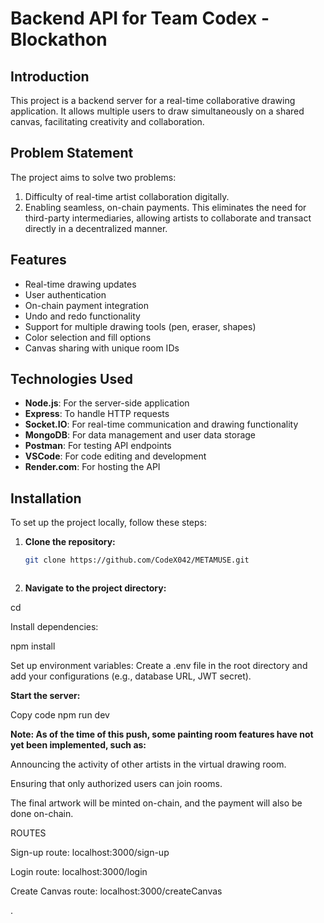 # Backend API for Team Codex - Blockathon

## Introduction
This project is a backend server for a real-time collaborative drawing application. It allows multiple users to draw simultaneously on a shared canvas, facilitating creativity and collaboration.

## Problem Statement
The project aims to solve two problems: 
1. Difficulty of real-time artist collaboration digitally. 
2. Enabling seamless, on-chain payments. This eliminates the need for third-party intermediaries, allowing artists to collaborate and transact directly in a decentralized manner.

## Features
- Real-time drawing updates
- User authentication
- On-chain payment integration
- Undo and redo functionality
- Support for multiple drawing tools (pen, eraser, shapes)
- Color selection and fill options
- Canvas sharing with unique room IDs

## Technologies Used
- **Node.js**: For the server-side application
- **Express**: To handle HTTP requests
- **Socket.IO**: For real-time communication and drawing functionality
- **MongoDB**: For data management and user data storage
- **Postman**: For testing API endpoints
- **VSCode**: For code editing and development
- **Render.com**: For hosting the API

## Installation
To set up the project locally, follow these steps:

1. **Clone the repository:**

   ```bash
   git clone https://github.com/CodeX042/METAMUSE.git



2. **Navigate to the project directory:**


cd 
<project-directory>

Install dependencies:



npm install

Set up environment variables: Create a .env file in the root directory and add your configurations (e.g., database URL, JWT secret).

**Start the server:**


Copy code
npm run dev
 
**Note: As of the time of this push, some painting room features have not yet been implemented, such as:**

Announcing the activity of other artists in the virtual drawing room.

Ensuring that only authorized users can join rooms.

The final artwork will be minted on-chain, and the payment will also be done on-chain.


ROUTES

Sign-up route: localhost:3000/sign-up

Login route: localhost:3000/login

Create Canvas route: localhost:3000/createCanvas

.




